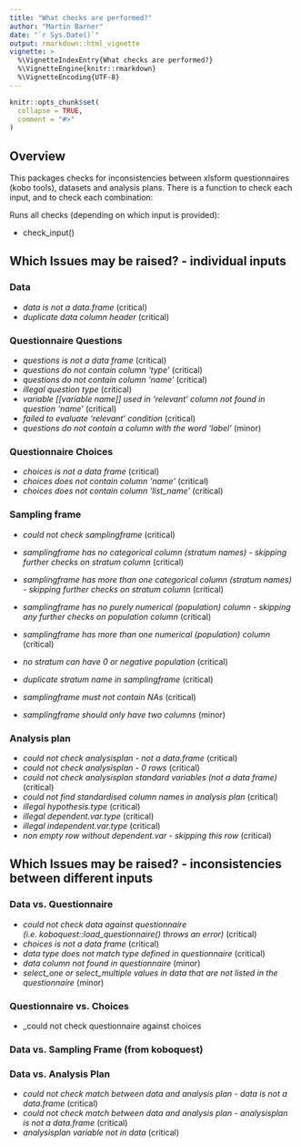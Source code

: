 ```yaml
---
title: "What checks are performed?"
author: "Martin Barner"
date: "`r Sys.Date()`"
output: rmarkdown::html_vignette
vignette: >
  %\VignetteIndexEntry{What checks are performed?}
  %\VignetteEngine{knitr::rmarkdown}
  %\VignetteEncoding{UTF-8}
---
```


```r
knitr::opts_chunk$set(
  collapse = TRUE,
  comment = "#>"
)
```

## Overview

This packages checks for inconsistencies between xlsform questionnaires (kobo tools), datasets and analysis plans.
There is a function to check each input, and to check each combination:

Runs all checks (depending on which input is provided):

- check_input()



## Which Issues may be raised? - individual inputs

### Data

- _data is not a data.frame_ (critical)
- _duplicate data column header_ (critical)

### Questionnaire Questions

- _questions is not a data frame_ (critical)
- _questions do not contain column 'type'_ (critical)
- _questions do not contain column 'name'_ (critical)
- _illegal question type_ (critical)
- _variable [[variable name]] used in 'relevant' column not found in question 'name'_ (critical)
- _failed to evaluate 'relevant' condition_ (critical)
- _questions do not contain a column with the word 'label'_ (minor)

### Questionnaire Choices

- _choices is not a data frame_ (critical)
- _choices does not contain column 'name'_ (critical)
- _choices does not contain column 'list_name'_ (critical)

### Sampling frame
- _could not check samplingframe_ (critical)

- _samplingframe has no categorical column (stratum names) - skipping further checks on stratum column_ (critical)
- _samplingframe has more than one categorical column (stratum names) - skipping further checks on stratum column_ (critical)

- _samplingframe has no purely numerical (population) column - skipping any further checks on population column_ (critical)
- _samplingframe has more than one numerical (population) column_ (critical)
- _no stratum can have 0 or negative population_ (critical)
- _duplicate stratum name in samplingframe_ (critical)
- _samplingframe must not contain NAs_ (critical)

- _samplingframe should only have two columns_ (minor)


### Analysis plan
- _could not check analysisplan - not a data.frame_ (critical)
- _could not check analysisplan - 0 rows_ (critical)
- _could not check analysisplan standard variables (not a data frame)_ (critical)
- _could not find standardised column names in analysis plan_ (critical)
- _illegal hypothesis.type_ (critical)
- _illegal dependent.var.type_ (critical)
- _illegal independent.var.type_ (critical)
- _non empty row without dependent.var - skipping this row _ (critical)

## Which Issues may be raised? - inconsistencies between different inputs

### Data vs. Questionnaire

- _could not check data against questionnaire (i.e. koboquest::load_questionnaire() throws an error)_ (critical)
- _choices is not a data frame_ (critical)
- _data type does not match type defined in questionnaire_ (critical)
- _data column not found in questionnaire_ (minor)
- _select_one or select_multiple values in data that are not listed in the questionnaire_ (minor)

### Questionnaire vs. Choices

- _could not check questionnaire against choices

### Data vs. Sampling Frame (from koboquest)

### Data vs. Analysis Plan
- _could not check match between data and analysis plan - data is not a data.frame_ (critical)
- _could not check match between data and analysis plan - analysisplan is not a data.frame_ (critical)
- _analysisplan variable not in data_ (critical)  

<!-- ## checks that are not (yet) implemented but should be: -->
<!-- check_input_match_data_samplingframe<-function(samplingframe,data){} -->
<!-- check_input_match_questionnaire_samplingframe<-function(samplingframe,data){} -->
<!-- check_input_match_questionnaire_analysisplan<-function(samplinframe,data){} -->
<!-- check_input_match_data_analysisplan<-function(samplinframe,data){} -->
